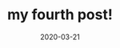 ---
title: my fourth post!
slug: my-fourth-post
date: 2020-03-21
featureImage: cloud.png
excerpt: welcome to my fourth blog post ever, thanks for visitng. welcome to my first blog post ever, thanks for visitng. welcome to my first blog post ever, thanks for visitng.
---  